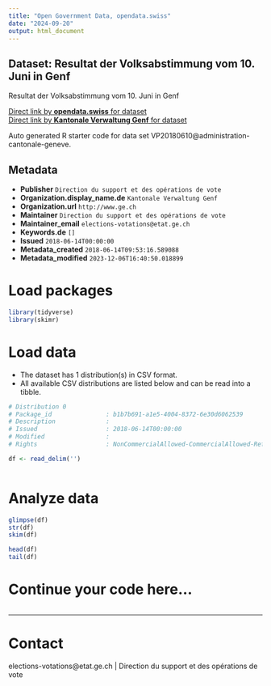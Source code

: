 ```yaml
---
title: "Open Government Data, opendata.swiss"
date: "2024-09-20"
output: html_document
---
```


## Dataset: Resultat der Volksabstimmung vom 10. Juni in Genf

Resultat der Volksabstimmung vom 10. Juni in Genf

[Direct link by **opendata.swiss** for dataset](https://opendata.swiss/de/dataset/votation-populaire-du-10-juin-2018)<br>
[Direct link by **Kantonale Verwaltung Genf** for dataset]()

Auto generated R starter code for data set VP20180610@administration-cantonale-geneve.

## Metadata

- **Publisher** `Direction du support et des opérations de vote`
- **Organization.display_name.de** `Kantonale Verwaltung Genf`
- **Organization.url** `http://www.ge.ch`
- **Maintainer** `Direction du support et des opérations de vote`
- **Maintainer_email** `elections-votations@etat.ge.ch`
- **Keywords.de** `[]`
- **Issued** `2018-06-14T00:00:00`
- **Metadata_created** `2018-06-14T09:53:16.589088`
- **Metadata_modified** `2023-12-06T16:40:50.018899`


# Load packages

```r

library(tidyverse)
library(skimr)

```

# Load data

-   The dataset has 1 distribution(s) in CSV format.
-   All available CSV distributions are listed below and can be read into a tibble.

```r

# Distribution 0
# Package_id               : b1b7b691-a1e5-4004-8372-6e30d6062539
# Description              : 
# Issued                   : 2018-06-14T00:00:00
# Modified                 : 
# Rights                   : NonCommercialAllowed-CommercialAllowed-ReferenceRequired

df <- read_delim('')



```

# Analyze data

```r

glimpse(df)
str(df)
skim(df)

head(df)
tail(df)

```

# Continue your code here...

```r

```

------------------------------------------------------------------------

# Contact

elections-votations@etat.ge.ch | Direction du support et des opérations de vote
